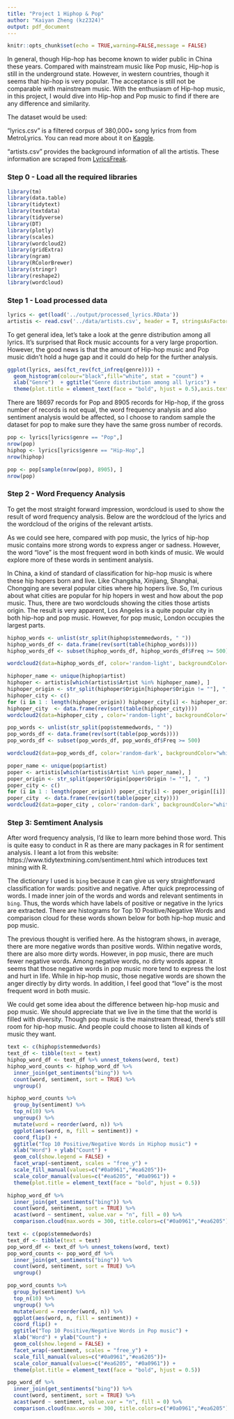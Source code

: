 ```yaml
---
title: "Project 1 Hiphop & Pop"
author: "Kaiyan Zheng (kz2324)"
output: pdf_document
---
```


```r
knitr::opts_chunk$set(echo = TRUE,warning=FALSE,message = FALSE)
```

In general, though Hip-hop has become known to wider public in China these years. Compared with mainstream music like Pop music, Hip-hop is still in the underground state. However, in western countries, though it seems that hip-hop is very popular. The acceptance is still not be comparable with mainstream music. With the enthusiasm of Hip-hop music, in this project, I would dive into Hip-hop and Pop music to find if there are any difference and similarity.

The dataset would be used:

"lyrics.csv" is a filtered corpus of 380,000+ song lyrics from from MetroLyrics. You can read more about it on [Kaggle](https://www.kaggle.com/gyani95/380000-lyrics-from-metrolyrics).

"artists.csv" provides the background information of all the artistis. These information are scraped from [LyricsFreak](https://www.lyricsfreak.com/).

### Step 0 - Load all the required libraries

```r
library(tm)
library(data.table)
library(tidytext)
library(textdata)
library(tidyverse)
library(DT)
library(plotly)
library(scales)
library(wordcloud2)
library(gridExtra)
library(ngram)
library(RColorBrewer)
library(stringr)
library(reshape2)
library(wordcloud)
```

### Step 1 - Load processed data

```r
lyrics <- get(load('../output/processed_lyrics.RData'))
artistis <- read.csv('../data/artists.csv', header = T, stringsAsFactors = F)
```

To get general idea, let's take a look at the genre distribution among all lyrics. It's surprised that Rock music accounts for a very large proportion. However, the good news is that the amount of Hip-hop music and Pop music didn't hold a huge gap and it could do help for the further analysis.
```r
ggplot(lyrics, aes(fct_rev(fct_infreq(genre)))) + 
  geom_histogram(colour="black",fill="white", stat = "count") +
  xlab("Genre")  + ggtitle("Genre distribution among all lyrics") +
  theme(plot.title = element_text(face = "bold", hjust = 0.5),axis.text.x = element_text(size = 6)) 
```

There are 18697 records for Pop and 8905 records for Hip-hop, if the gross number of records is not equal, the word frequency analysis and also sentiment analysis would be affected, so I choose to random sample the dataset for pop to make sure they have the same gross number of records.
```r
pop <- lyrics[lyrics$genre == "Pop",]
nrow(pop)
hiphop <- lyrics[lyrics$genre == "Hip-Hop",]
nrow(hiphop)

pop <- pop[sample(nrow(pop), 8905), ]
nrow(pop)
```

### Step 2 - Word Frequency Analysis

To get the most straight forward impression, wordcloud is used to show the result of word frequency analysis.
Below are the wordcloud of the lyrics and the wordcloud of the origins of the relevant artists.

As we could see here, compared with pop music, the lyrics of hip-hop music contains more strong words to express anger or sadness. However, the word "love" is the most frequent word in both kinds of music. We would explore more of these words in sentiment analysis.

In China, a kind of standard of classification for hip-hop music is where these hip hopers born and live. Like Changsha, Xinjiang, Shanghai, Chongqing are several popular cities where hip hopers live. So, I'm curious about what cities are popular for hip hopers in west and how about the pop music. Thus, there are two wordclouds showing the cities those artists origin. The result is very apparent, Los Angeles is a quite popular city in both hip-hop and pop music. However, for pop music, London occupies the largest parts.
 
```r
hiphop_words <- unlist(str_split(hiphop$stemmedwords, " "))
hiphop_words_df <- data.frame(rev(sort(table(hiphop_words))))
hiphop_words_df <- subset(hiphop_words_df, hiphop_words_df$Freq >= 500)
```

```r
wordcloud2(data=hiphop_words_df, color='random-light', backgroundColor="black")
```

```r
hiphoper_name <- unique(hiphop$artist)
hiphoper <- artistis[which(artistis$Artist %in% hiphoper_name), ]
hiphoper_origin <- str_split(hiphoper$Origin[hiphoper$Origin != ""], ", ")
hiphoper_city <- c()
for (i in 1 : length(hiphoper_origin)) hiphoper_city[i] <- hiphoper_origin[[i]][1]
hiphoper_city  <- data.frame(rev(sort(table(hiphoper_city))))
wordcloud2(data=hiphoper_city , color='random-light', backgroundColor="black")
```

```r
pop_words <- unlist(str_split(pop$stemmedwords, " "))
pop_words_df <- data.frame(rev(sort(table(pop_words))))
pop_words_df <- subset(pop_words_df, pop_words_df$Freq >= 500)
```

```r
wordcloud2(data=pop_words_df, color='random-dark', backgroundColor="white")
```

```r
poper_name <- unique(pop$artist)
poper <- artistis[which(artistis$Artist %in% poper_name), ]
poper_origin <- str_split(poper$Origin[poper$Origin != ""], ", ")
poper_city <- c()
for (i in 1 : length(poper_origin)) poper_city[i] <- poper_origin[[i]][1]
poper_city  <- data.frame(rev(sort(table(poper_city))))
wordcloud2(data=poper_city , color='random-dark', backgroundColor="white")
```

### Step 3: Semtiment Analysis
After word frequency analysis, I'd like to learn more behind those word. This is quite easy to conduct in R as there are many packages in R for sentiment analysis. I leant a lot from this website: https://www.tidytextmining.com/sentiment.html which introduces text mining with R. 

The dictionary I used is `bing` because it can give us very straightforward classification for wards: positive and negative. After quick preprocessing of words. I made inner join of the words and words and relevant sentiments in `bing`. Thus, the words which have labels of positive or negative in the lyrics are extracted. There are histograms for Top 10 Positive/Negative Words and comparison cloud for these words shown below for both hip-hop music and pop music.

The previous thought is verified here. As the histogram shows, in average, there are more negative words than positive words. Within negative words, there are also more dirty words. However, in pop music, there are much fewer negative words. Among negative words, no dirty words appear. It seems that those negative words in pop music more tend to express the lost and hurt in life. While in hip-hop music, those negative words are shown the anger directly by dirty words. In addition, I feel good that "love" is the most frequent word in both music. 

We could get some idea about the difference between hip-hop music and pop music. We should appreciate that we live in the time that the world is filled with diversity. Though pop music is the mainstream thread, there's still room for hip-hop music. And people could choose to listen all kinds of music they want.

```r
text <- c(hiphop$stemmedwords)
text_df <- tibble(text = text)
hiphop_word_df <- text_df %>% unnest_tokens(word, text)
hiphop_word_counts <- hiphop_word_df %>%
  inner_join(get_sentiments("bing")) %>%
  count(word, sentiment, sort = TRUE) %>%
  ungroup()
```

```r
hiphop_word_counts %>%
  group_by(sentiment) %>%
  top_n(10) %>%
  ungroup() %>%
  mutate(word = reorder(word, n)) %>%
  ggplot(aes(word, n, fill = sentiment)) +
  coord_flip() + 
  ggtitle("Top 10 Positive/Negative Words in Hiphop music") + 
  xlab("Word") + ylab("Count") +
  geom_col(show.legend = FALSE) +
  facet_wrap(~sentiment, scales = "free_y") + 
  scale_fill_manual(values=c("#0a0961","#ea6205"))+
  scale_color_manual(values=c("#ea6205", "#0a0961")) + 
  theme(plot.title = element_text(face = "bold", hjust = 0.5)) 
```


```r
hiphop_word_df %>%
  inner_join(get_sentiments("bing")) %>%
  count(word, sentiment, sort = TRUE) %>%
  acast(word ~ sentiment, value.var = "n", fill = 0) %>%
  comparison.cloud(max.words = 300, title.colors=c("#0a0961","#ea6205"),title.bg.colors=c("white","white"),  match.colors=TRUE)
```


```r
text <- c(pop$stemmedwords)
text_df <- tibble(text = text)
pop_word_df <- text_df %>% unnest_tokens(word, text)
pop_word_counts <- pop_word_df %>%
  inner_join(get_sentiments("bing")) %>%
  count(word, sentiment, sort = TRUE) %>%
  ungroup()
```

```r
pop_word_counts %>%
  group_by(sentiment) %>%
  top_n(10) %>%
  ungroup() %>%
  mutate(word = reorder(word, n)) %>%
  ggplot(aes(word, n, fill = sentiment)) +
  coord_flip() + 
  ggtitle("Top 10 Positive/Negative Words in Pop music") + 
  xlab("Word") + ylab("Count") +
  geom_col(show.legend = FALSE) +
  facet_wrap(~sentiment, scales = "free_y") + 
  scale_fill_manual(values=c("#0a0961","#ea6205"))+
  scale_color_manual(values=c("#ea6205", "#0a0961")) + 
  theme(plot.title = element_text(face = "bold", hjust = 0.5)) 
```

```r
pop_word_df %>%
  inner_join(get_sentiments("bing")) %>%
  count(word, sentiment, sort = TRUE) %>%
  acast(word ~ sentiment, value.var = "n", fill = 0) %>%
  comparison.cloud(max.words = 300, title.colors=c("#0a0961","#ea6205"),title.bg.colors=c("white","white"),  match.colors=TRUE)
```


